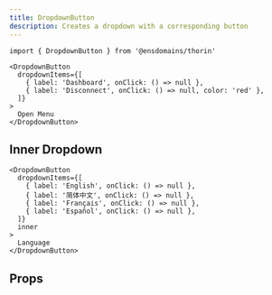 ```yaml
---
title: DropdownButton
description: Creates a dropdown with a corresponding button
---
```


```tsx
import { DropdownButton } from '@ensdomains/thorin'
```

```tsx live=true expand=true minHeight=300px
<DropdownButton
  dropdownItems={[
    { label: 'Dashboard', onClick: () => null },
    { label: 'Disconnect', onClick: () => null, color: 'red' },
  ]}
>
  Open Menu
</DropdownButton>
```

## Inner Dropdown

```tsx live=true expand=true minHeight=300px
<DropdownButton
  dropdownItems={[
    { label: 'English', onClick: () => null },
    { label: '简体中文', onClick: () => null },
    { label: 'Français', onClick: () => null },
    { label: 'Español', onClick: () => null },
  ]}
  inner
>
  Language
</DropdownButton>
```

## Props

<PropsTable sourceLink={sourceLink} types={types} />
